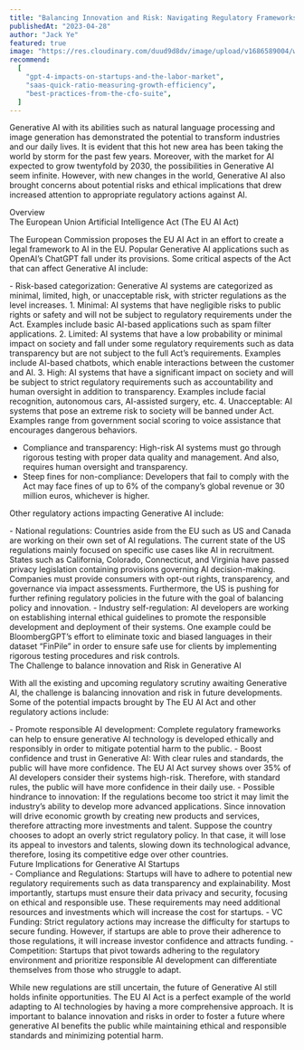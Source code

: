 ```yaml
---
title: "Balancing Innovation and Risk: Navigating Regulatory Frameworks in the World of Generative AI"
publishedAt: "2023-04-28"
author: "Jack Ye"
featured: true
image: "https://res.cloudinary.com/duud9d8dv/image/upload/v1686589004/web-app-clones/truewind.ai/balance-innovation-and-risk_evxeww.png"
recommend:
  [
    "gpt-4-impacts-on-startups-and-the-labor-market",
    "saas-quick-ratio-measuring-growth-efficiency",
    "best-practices-from-the-cfo-suite",
  ]
---
```


Generative AI with its abilities such as natural language processing and image generation has demonstrated the potential to transform industries and our daily lives. It is evident that this hot new area has been taking the world by storm for the past few years. Moreover, with the market for AI expected to grow twentyfold by 2030, the possibilities in Generative AI seem infinite. However, with new changes in the world, Generative AI also brought concerns about potential risks and ethical implications that drew increased attention to appropriate regulatory actions against AI.

<div className="mb-4 font-bold">Overview</div>

<div className="font-bold">
  The European Union Artificial Intelligence Act (The EU AI Act)
</div>

The European Commission proposes the EU AI Act in an effort to create a legal framework to AI in the EU. Popular Generative AI applications such as OpenAI’s ChatGPT fall under its provisions. Some critical aspects of the Act that can affect Generative AI include:

<div className="font-bold">
- Risk-based categorization: Generative AI systems are categorized as minimal, limited, high, or unacceptable risk, with stricter regulations as the level increases. 
1. Minimal: AI systems that have negligible risks to public rights or safety and will not be subject to regulatory requirements under the Act. Examples include basic AI-based applications such as spam filter applications.
2. Limited: AI systems that have a low probability or minimal impact on society and fall under some regulatory requirements such as data transparency but are not subject to the full Act’s requirements. Examples include AI-based chatbots, which enable interactions between the customer and AI.
3. High: AI systems that have a significant impact on society and will be subject to strict regulatory requirements such as accountability and human oversight in addition to transparency. Examples include facial recognition, autonomous cars, AI-assisted surgery, etc.
4. Unacceptable: AI systems that pose an extreme risk to society will be banned under Act. Examples range from government social scoring to voice assistance that encourages dangerous behaviors.

- Compliance and transparency: High-risk AI systems must go through rigorous testing with proper data quality and management. And also, requires human oversight and transparency.
- Steep fines for non-compliance: Developers that fail to comply with the Act may face fines of up to 6% of the company’s global revenue or 30 million euros, whichever is higher.
</div>

Other regulatory actions impacting Generative AI include:

<div className="font-bold">
  - National regulations: Countries aside from the EU such as US and Canada are
  working on their own set of AI regulations. The current state of the US
  regulations mainly focused on specific use cases like AI in recruitment.
  States such as California, Colorado, Connecticut, and Virginia have passed
  privacy legislation containing provisions governing AI decision-making.
  Companies must provide consumers with opt-out rights, transparency, and
  governance via impact assessments. Furthermore, the US is pushing for further
  refining regulatory policies in the future with the goal of balancing policy
  and innovation. - Industry self-regulation: AI developers are working on
  establishing internal ethical guidelines to promote the responsible
  development and deployment of their systems. One example could be
  BloombergGPT’s effort to eliminate toxic and biased languages in their dataset
  “FinPile” in order to ensure safe use for clients by implementing rigorous
  testing procedures and risk controls.
</div>

<div className="font-bold">
  The Challenge to balance innovation and Risk in Generative AI
</div>

With all the existing and upcoming regulatory scrutiny awaiting Generative AI, the challenge is balancing innovation and risk in future developments. Some of the potential impacts brought by The EU AI Act and other regulatory actions include:

<div className="font-bold">
  - Promote responsible AI development: Complete regulatory frameworks can help
  to ensure generative AI technology is developed ethically and responsibly in
  order to mitigate potential harm to the public. - Boost confidence and trust
  in Generative AI: With clear rules and standards, the public will have more
  confidence. The EU AI Act survey shows over 35% of AI developers consider
  their systems high-risk. Therefore, with standard rules, the public will have
  more confidence in their daily use. - Possible hindrance to innovation: If the
  regulations become too strict it may limit the industry’s ability to develop
  more advanced applications. Since innovation will drive economic growth by
  creating new products and services, therefore attracting more investments and
  talent. Suppose the country chooses to adopt an overly strict regulatory
  policy. In that case, it will lose its appeal to investors and talents,
  slowing down its technological advance, therefore, losing its competitive edge
  over other countries.
</div>

<div className="font-bold">Future Implications for Generative AI Startups</div>

<div className="font-bold">
  - Compliance and Regulations: Startups will have to adhere to potential new
  regulatory requirements such as data transparency and explainability. Most
  importantly, startups must ensure their data privacy and security, focusing on
  ethical and responsible use. These requirements may need additional resources
  and investments which will increase the cost for startups. - VC Funding:
  Strict regulatory actions may increase the difficulty for startups to secure
  funding. However, if startups are able to prove their adherence to those
  regulations, it will increase investor confidence and attracts funding. -
  Competition: Startups that pivot towards adhering to the regulatory
  environment and prioritize responsible AI development can differentiate
  themselves from those who struggle to adapt.
</div>

While new regulations are still uncertain, the future of Generative AI still holds infinite opportunities. The EU AI Act is a perfect example of the world adapting to AI technologies by having a more comprehensive approach. It is important to balance innovation and risks in order to foster a future where generative AI benefits the public while maintaining ethical and responsible standards and minimizing potential harm.
